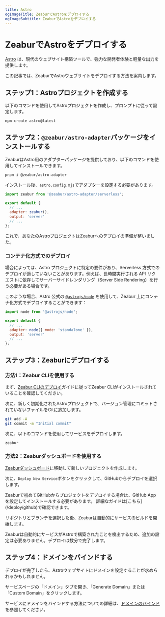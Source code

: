 ```yaml
---
title: Astro
ogImageTitle: ZeaburでAstroをデプロイする
ogImageSubtitle: ZeaburでAstroをデプロイする
---
```



# ZeaburでAstroをデプロイする

[Astro](https://astro.build/) は、現代のウェブサイト構築ツールで、強力な開発者体験と軽量な出力を提供します。

この記事では、ZeaburでAstroウェブサイトをデプロイする方法を案内します。

## ステップ1：Astroプロジェクトを作成する

以下のコマンドを使用してAstroプロジェクトを作成し、プロンプトに従って設定します。

```bash
npm create astro@latest
```

## ステップ2：`@zeabur/astro-adapter`パッケージをインストールする

ZeaburはAstro用のアダプターパッケージを提供しており、以下のコマンドを使用してインストールできます。

```bash
pnpm i @zeabur/astro-adapter
```

インストール後、`astro.config.mjs`でアダプターを設定する必要があります。

```javascript
import zeabur from '@zeabur/astro-adapter/serverless';

export default {
  // ...
  adapter: zeabur(),
  output: 'server'
  // ...
};
```

これで、あなたのAstroプロジェクトはZeaburへのデプロイの準備が整いました。

### コンテナ化方式でのデプロイ

場合によっては、Astro プロジェクトに特定の要件があり、Serverless 方式でのデプロイが適していないことがあります。例えば、長時間実行される API リクエストに依存してサーバーサイドレンダリング（Server Side Rendering）を行う必要がある場合です。

このような場合、Astro 公式の [`@astrojs/node`](https://docs.astro.build/en/guides/integrations-guide/node/) を使用して、Zeabur 上にコンテナ化方式でデプロイすることができます：

```js
import node from '@astrojs/node';

export default {
  // ...
  adapter: node({ mode: 'standalone' }),
  output: 'server'
  // ...
};
```

## ステップ3：Zeaburにデプロイする

### 方法1：Zeabur CLIを使用する

まず、[Zeabur CLIのデプロイ](/deploy/deploy-in-cli)ガイドに従ってZeabur CLIがインストールされていることを確認してください。

次に、新しく初期化されたAstroプロジェクトで、バージョン管理にコミットされていないファイルをGitに追加します。

```bash
git add -A
git commit -m "Initial commit"
```

次に、以下のコマンドを使用してサービスをデプロイします。

```bash
zeabur
```

### 方法2：Zeaburダッシュボードを使用する

[Zeaburダッシュボード](https://dash.zeabur.com)に移動して新しいプロジェクトを作成します。

次に、`Deploy New Service`ボタンをクリックして、GitHubからデプロイを選択します。

<Callout>
    Zeaburで初めてGitHubからプロジェクトをデプロイする場合は、GitHub Appを設定してインストールする必要があります。
    詳細なガイドは[こちら](/deploy/github)で確認できます。
</Callout>

リポジトリとブランチを選択した後、Zeaburは自動的にサービスのビルドを開始します。

Zeaburは自動的にサービスがAstroで構築されたことを検出するため、追加の設定は必要ありません。デプロイは数分で完了します。

## ステップ4：ドメインをバインドする

デプロイが完了したら、Astroウェブサイトにドメインを設定することが求められるかもしれません。

サービスページの「ドメイン」タブを開き、「Generate Domain」または「Custom Domain」をクリックします。

サービスにドメインをバインドする方法についての詳細は、[ドメインのバインド](/deploy/domain-binding)を参照してください。
